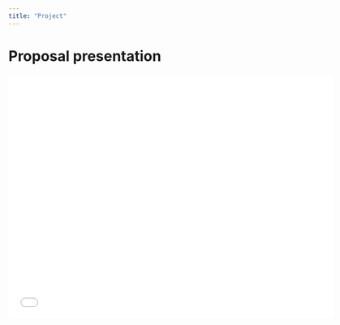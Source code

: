 ```yaml
---
title: "Project"
---
```


# Proposal presentation

![](assets/subramanian_prop_present.pdf){width=640px height=480px}